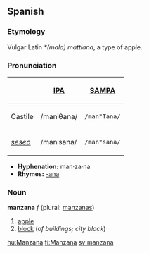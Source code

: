 ==Spanish==
===Etymology===
Vulgar Latin ''*(mala) mattiana'', a type of apple.

===Pronunciation===
{| border=1 cellpadding=5
! !! [[w:International Phonetic Alphabet|IPA]] !! [[w:SAMPA|SAMPA]]
|-
! Castile
| /manˈθana/ || <tt>/man"Tana/</tt>
|-
! ''[[seseo]]''
| /manˈsana/ || <tt>/man"sana/</tt>
|}

*'''Hyphenation:''' man·za·na
*'''Rhymes:''' [[Rhymes:Spanish:-ana|-ana]]

===Noun===
'''manzana''' ''f'' (plural: [[manzanas]])

#[[apple]]
#[[block]] (''of buildings; city block'')

[[hu:Manzana]]
[[fi:Manzana]]
[[sv:manzana]]